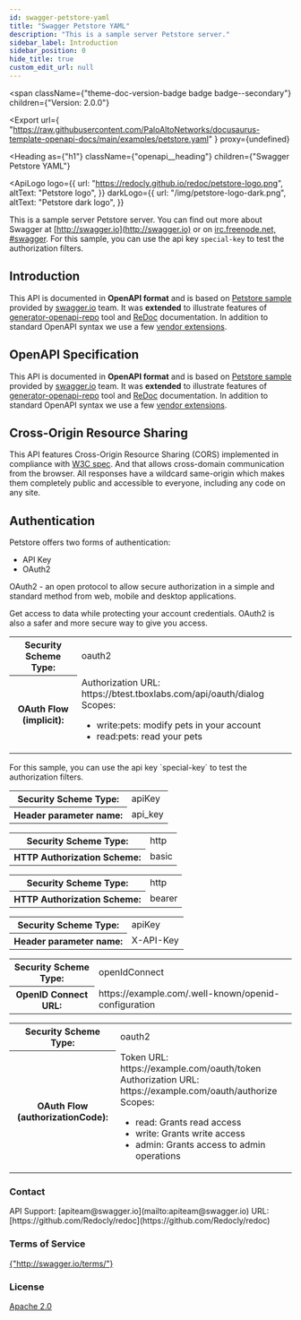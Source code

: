 ```yaml
---
id: swagger-petstore-yaml
title: "Swagger Petstore YAML"
description: "This is a sample server Petstore server."
sidebar_label: Introduction
sidebar_position: 0
hide_title: true
custom_edit_url: null
---
```



<span
	className={"theme-doc-version-badge badge badge--secondary"}
	children={"Version: 2.0.0"}
></span>

<Export
	url={
		"https://raw.githubusercontent.com/PaloAltoNetworks/docusaurus-template-openapi-docs/main/examples/petstore.yaml"
	}
	proxy={undefined}
></Export>

<Heading
	as={"h1"}
	className={"openapi__heading"}
	children={"Swagger Petstore YAML"}
></Heading>

<ApiLogo
	logo={{
		url: "https://redocly.github.io/redoc/petstore-logo.png",
		altText: "Petstore logo",
	}}
	darkLogo={{
		url: "/img/petstore-logo-dark.png",
		altText: "Petstore dark logo",
	}}
></ApiLogo>

This is a sample server Petstore server.
You can find out more about Swagger at
[http://swagger.io](http://swagger.io) or on [irc.freenode.net, #swagger](http://swagger.io/irc/).
For this sample, you can use the api key `special-key` to test the authorization filters.

## Introduction

This API is documented in **OpenAPI format** and is based on
[Petstore sample](https://btest.tboxlabs.com/) provided by [swagger.io](http://swagger.io) team.
It was **extended** to illustrate features of [generator-openapi-repo](https://github.com/Rebilly/generator-openapi-repo)
tool and [ReDoc](https://github.com/Redocly/redoc) documentation. In addition to standard
OpenAPI syntax we use a few [vendor extensions](https://github.com/Redocly/redoc/blob/master/docs/redoc-vendor-extensions.md).

## OpenAPI Specification

This API is documented in **OpenAPI format** and is based on
[Petstore sample](https://btest.tboxlabs.com/) provided by [swagger.io](http://swagger.io) team.
It was **extended** to illustrate features of [generator-openapi-repo](https://github.com/Rebilly/generator-openapi-repo)
tool and [ReDoc](https://github.com/Redocly/redoc) documentation. In addition to standard
OpenAPI syntax we use a few [vendor extensions](https://github.com/Redocly/redoc/blob/master/docs/redoc-vendor-extensions.md).

## Cross-Origin Resource Sharing

This API features Cross-Origin Resource Sharing (CORS) implemented in compliance with [W3C spec](https://www.w3.org/TR/cors/).
And that allows cross-domain communication from the browser.
All responses have a wildcard same-origin which makes them completely public and accessible to everyone, including any code on any site.

## Authentication

Petstore offers two forms of authentication:

- API Key
- OAuth2

OAuth2 - an open protocol to allow secure authorization in a simple
and standard method from web, mobile and desktop applications.

<div style={{ marginBottom: "2rem" }}>
	<Heading
		id={"authentication"}
		as={"h2"}
		className={"openapi-tabs__heading"}
		children={"Authentication"}
	></Heading>
	<SchemaTabs className={"openapi-tabs__security-schemes"}>
		<TabItem label={"OAuth 2.0: petstore_auth"} value={"petstore_auth"}>
			Get access to data while protecting your account credentials. OAuth2 is
			also a safer and more secure way to give you access.
			<div>
				<table>
					<tbody>
						<tr>
							<th>Security Scheme Type:</th>
							<td>oauth2</td>
						</tr>
						<tr>
							<th>OAuth Flow (implicit):</th>
							<td>
								<div>
									Authorization URL: https://btest.tboxlabs.com/api/oauth/dialog
								</div>
								<span>Scopes:</span>
								<ul>
									<li>write:pets: modify pets in your account</li>
									<li>read:pets: read your pets</li>
								</ul>
							</td>
						</tr>
					</tbody>
				</table>
			</div>
		</TabItem>
		<TabItem label={"API Key: api_key"} value={"api_key"}>
			For this sample, you can use the api key `special-key` to test the
			authorization filters.
			<div>
				<table>
					<tbody>
						<tr>
							<th>Security Scheme Type:</th>
							<td>apiKey</td>
						</tr>
						<tr>
							<th>Header parameter name:</th>
							<td>api_key</td>
						</tr>
					</tbody>
				</table>
			</div>
		</TabItem>
		<TabItem label={"HTTP: Basic Auth"} value={"BasicAuth"}>
			<div>
				<table>
					<tbody>
						<tr>
							<th>Security Scheme Type:</th>
							<td>http</td>
						</tr>
						<tr>
							<th>HTTP Authorization Scheme:</th>
							<td>basic</td>
						</tr>
					</tbody>
				</table>
			</div>
		</TabItem>
		<TabItem label={"HTTP: Bearer Auth"} value={"BearerAuth"}>
			<div>
				<table>
					<tbody>
						<tr>
							<th>Security Scheme Type:</th>
							<td>http</td>
						</tr>
						<tr>
							<th>HTTP Authorization Scheme:</th>
							<td>bearer</td>
						</tr>
					</tbody>
				</table>
			</div>
		</TabItem>
		<TabItem label={"API Key: ApiKeyAuth"} value={"ApiKeyAuth"}>
			<div>
				<table>
					<tbody>
						<tr>
							<th>Security Scheme Type:</th>
							<td>apiKey</td>
						</tr>
						<tr>
							<th>Header parameter name:</th>
							<td>X-API-Key</td>
						</tr>
					</tbody>
				</table>
			</div>
		</TabItem>
		<TabItem label={"OpenID Connect: OpenID"} value={"OpenID"}>
			<div>
				<table>
					<tbody>
						<tr>
							<th>Security Scheme Type:</th>
							<td>openIdConnect</td>
						</tr>
						<tr>
							<th>OpenID Connect URL:</th>
							<td>https://example.com/.well-known/openid-configuration</td>
						</tr>
					</tbody>
				</table>
			</div>
		</TabItem>
		<TabItem label={"OAuth 2.0: OAuth2"} value={"OAuth2"}>
			<div>
				<table>
					<tbody>
						<tr>
							<th>Security Scheme Type:</th>
							<td>oauth2</td>
						</tr>
						<tr>
							<th>OAuth Flow (authorizationCode):</th>
							<td>
								<div>Token URL: https://example.com/oauth/token</div>
								<div>
									Authorization URL: https://example.com/oauth/authorize
								</div>
								<span>Scopes:</span>
								<ul>
									<li>read: Grants read access</li>
									<li>write: Grants write access</li>
									<li>admin: Grants access to admin operations</li>
								</ul>
							</td>
						</tr>
					</tbody>
				</table>
			</div>
		</TabItem>
	</SchemaTabs>
</div>
<div
	style={{
		display: "flex",
		flexDirection: "column",
		marginBottom: "var(--ifm-paragraph-margin-bottom)",
	}}
>
	<h3 style={{ marginBottom: "0.25rem" }}>Contact</h3>
	<span>API Support: [apiteam@swagger.io](mailto:apiteam@swagger.io)</span>
	<span>
		URL: [https://github.com/Redocly/redoc](https://github.com/Redocly/redoc)
	</span>
</div>
<div style={{ marginBottom: "var(--ifm-paragraph-margin-bottom)" }}>
	<h3 style={{ marginBottom: "0.25rem" }}>Terms of Service</h3>
	<a href={"http://swagger.io/terms/"}>{"http://swagger.io/terms/"}</a>
</div>
<div style={{ marginBottom: "var(--ifm-paragraph-margin-bottom)" }}>
	<h3 style={{ marginBottom: "0.25rem" }}>License</h3>
	<a href={"http://www.apache.org/licenses/LICENSE-2.0.html"}>Apache 2.0</a>
</div>
